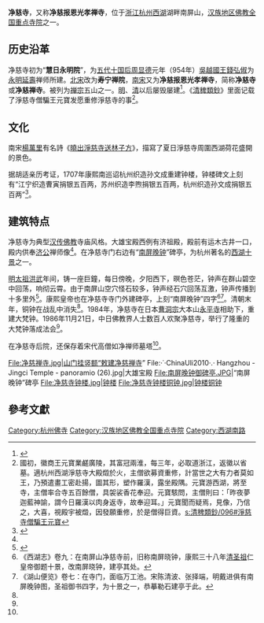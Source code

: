 {{Merge from|南屏晚鐘|discuss=Talk:净慈寺#请求与南屏晚鐘合并|time=2022-05-27T05:03:10+00:00}}
{{文物保护单位
| 级别 = 市级
| 省名 = 浙江省
| 市/县名 = 杭州市
| 名称 = 净慈寺
| 图片 = 净慈寺.jpg
| 编号 = 5-41
| 分类 = 其他
| 时代 = 明至今
| 所在 = [[西湖区_(杭州市)|西湖区]]南山路56号
| 登录 = 2013年12月
}} 
'''净慈寺'''，又称'''净慈报恩光孝禅寺'''，位于[[浙江省|浙江]][[杭州市|杭州]][[杭州西湖|西湖]]湖畔南屏山，[[汉族地区佛教全国重点寺院|汉族地区佛教全国重点寺院]]之一。

== 历史沿革 ==
净慈寺初为“'''慧日永明院'''”，为[[五代十国|五代十国]][[后周|后周]][[显德|显德]]元年（954年）[[吳越國|吳越]][[國王|國王]][[錢弘俶|錢弘俶]]为[[永明延壽|永明延壽]]禅师所建。[[北宋|北宋]]改为'''寿宁禅院'''，[[南宋|南宋]]又为'''净慈报恩光孝禅寺'''，简称'''净慈寺'''或'''净慈禅寺'''。被列为[[禅宗|禅宗]]五山之一。[[明|明]]、[[清|清]]以后屡毁屡建<ref name="A">{{Cite web |url=http://www.hangzhou.com.cn/20050801/ca1177211.htm |title=净慈寺 |access-date=2009-09-03 |archive-url=https://web.archive.org/web/20100510081241/http://www.hangzhou.com.cn/20050801/ca1177211.htm |archive-date=2010-05-10 |dead-url=yes }}</ref>。《[[清稗類鈔|清稗類鈔]]》里面记载了淨慈寺僧騙王元寶发愿重修淨慈寺的事<ref>國初，徽商王元寶業鹺廣陵，其富冠兩淮，每三年，必取道浙江，返徽以省墓。適杭州西湖淨慈寺大殿燬於火，主僧欲募資重修，計當世之大有力者莫如王，乃預遣畫工密赴揚，圖其形，塑作羅漢，露坐殿隅。元寶游西湖，將至寺，主僧率合寺五百餘僧，具袈裟香花奉迎。元寶駭問，主僧則曰：「昨夜夢迦藍神諭，謂今日羅漢以肉身返寺，故奉迎耳。」元寶聞而疑焉，見像，乃信之，大喜，視殿宇被燬，因發願重修，於是僧得巨資。[[s:清稗類鈔/096#淨慈寺僧騙王元寶|s:清稗類鈔/096#淨慈寺僧騙王元寶]]</ref>。

== 文化 ==
南宋[[楊萬里_(南宋)|楊萬里]]有名詩《[https://zh.wikisource.org/zh-hant/曉出淨慈寺送林子方 曉出淨慈寺送林子方]》，描寫了夏日淨慈寺周圍西湖荷花盛開的景色。

据胡适亲历考证，1707年康熙南巡诏杭州织造孙文成重建钟楼，钟楼碑文上刻有“江宁织造曹寅捐银五百两，苏州织造李煦捐银五百两，杭州织造孙文成捐银五百两”<ref>{{Cite book|title=胡适红学研究资料全编|last=胡适著，宋广波编|publisher=北京图书馆出版社|year=2005|isbn=9787501327492|location=北京|pages=p.255}}</ref>。

== 建筑特点 ==
{{Quote box
|width=25%
|align=right
|quote=夜气滃南屏，轻风薄如纸；<br />钟声出上方，夜渡空江水。
|source=（[[明|明]]）·[[张岱|张岱]]
|}}
净慈寺为典型[[汉传佛教|汉传佛教]]寺庙风格。大雄宝殿西例有济祖殿，殿前有运木古井一口，殿内供奉[[济公|济公]]禅师像<ref name="A"/>。在净慈寺门右边有“[[南屏晚钟|南屏晚钟]]”碑亭，为杭州著名的[[西湖十景|西湖十景]]之一。

[[明太祖|明太祖]][[洪武|洪武]]年间，铸一座巨鐘，每日傍晚，夕阳西下，暝色苍茫，钟声在群山碧空中回荡，响彻云霄。由于南屏山空穴怪石较多，钟声经石穴回荡互激，钟声传播到十多里外<ref name="B">{{Cite web |url=http://www.aoohz.com/mingsheng/sl/020.htm |title=净慈寺介绍 |accessdate=2009-09-03 |archive-date=2012-12-07 |archive-url=https://web.archive.org/web/20121207152236/http://www.aoohz.com/mingsheng/sl/020.htm |dead-url=no }}</ref>。康熙皇帝也在净慈寺寺门外建碑亭，上刻“南屏晚钟”四字<ref>《西湖志》卷九：在南屏山净慈寺前，旧称南屏晓钟，康熙三十八年[[清圣祖|清圣祖]]仁皇帝御题十景，改南屏晓钟，建亭其处。</ref><ref>《湖山便览》卷七：在寺门，面临万工池。宋陈清波、张择端，明戴进俱有南屏晚钟图，圣祖御书四字，为十景之一，恭摹勒石建亭于此。</ref>。清朝末年，铜钟在战乱中消失<ref name="A" />。1984年，净慈寺在日本[[曹洞宗|曹洞宗]]大本山[[永平寺|永平寺]]相助下，重建大梵钟。1986年11月21日，中日佛教界人士数百人欢聚净慈寺，举行了隆重的大梵钟落成法会<ref name="B" />。

在净慈寺后院，还保存着宋代高僧如净禅师墓塔<ref name="B" />。
<gallery>
File:净慈禅寺.jpg|山门挂竖额“敕建净慈禅寺”
File:·˙·ChinaUli2010·.· Hangzhou - Jingci Temple - panoramio (26).jpg|大雄宝殿
File:南屏晚钟御碑亭.JPG|“南屏晚钟”碑亭
File:净慈寺钟楼.jpg|钟楼
File:净慈寺钟楼铜钟.jpg|钟楼铜钟
</gallery>

==參考文獻==
<div class="references-small">
<references />
</div>

{{西湖十六遗迹}}
{{China-buddhism-temple}}
{{禅院五山十刹}}

[[Category:杭州佛寺|Category:杭州佛寺]]
[[Category:汉族地区佛教全国重点寺院|Category:汉族地区佛教全国重点寺院]]
[[Category:西湖南路|Category:西湖南路]]